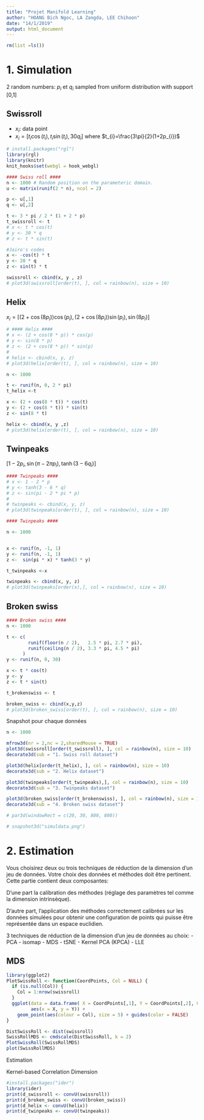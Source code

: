 ```yaml
---
title: "Projet Manifold Learning"
author: "HOANG Bich Ngoc, LA Zangda, LEE Chihoon"
date: "14/1/2019"
output: html_document
---
```

```r
rm(list =ls())

```

# 1. Simulation

2 random numbers: $p_{i}$ et $q_{i}$ sampled from uniform distribution with support [0,1]

## Swissroll
- $x_{i}$: data point
- $x_{i} = [t_{i}\cos(t_{i}),t_{i}\sin(t_{i}),30q_{i}]$ where $t_{i}=\frac{3\pi}{2}(1+2p_{i})$

```r
# install.packages("rgl")
library(rgl)
library(knitr)
knit_hooks$set(webgl = hook_webgl)
```

```r
#### Swiss roll ####
n <- 1000 # Random position on the parameteric domain.
u <- matrix(runif(2 * n), ncol = 2)

p <- u[,1]
q <- u[,2]

t <- 3 * pi / 2 * (1 + 2 * p)
t_swissroll <- t
# x <- t * cos(t)
# y <- 30 * q
# z <- t * sin(t)

#Jairo's codes
x <- -cos(t) * t
y <- 20 * q
z <- sin(t) * t

swissroll <- cbind(x, y , z)
# plot3d(swissroll[order(t), ], col = rainbow(n), size = 10)
```


## Helix
$x_{i}=[(2+\cos(8p_{i}))\cos(p_{i}),(2+\cos(8p_{i}))\sin(p_{i}),\sin(8p_{i})]$

```r
# #### Helix ####
# x <- (2 + cos(8 * p)) * cos(p)
# y <- sin(8 * p)
# z <- (2 + cos(8 * p)) * sin(p)
# 
# helix <- cbind(x, y, z)
# plot3d(helix[order(t), ], col = rainbow(n), size = 10)

```

```r
n <- 1000

t <- runif(n, 0, 2 * pi)
t_helix <-t

x <- (2 + cos(8 * t)) * cos(t)
y <- (2 + cos(8 * t)) * sin(t)
z <- sin(8 * t)

helix <- cbind(x, y ,z)
# plot3d(helix[order(t), ], col = rainbow(n), size = 10)

```

## Twinpeaks

$[1-2p_{i},\sin(\pi-2\pi p_{i}),\tanh(3-6q_{i})]$

```r
#### Twinpeaks ####
# x <- 1 - 2 * p
# y <- tanh(3 - 6 * q) 
# z <- sin(pi - 2 * pi * p)
# 
# twinpeaks <- cbind(x, y, z)
# plot3d(twinpeaks[order(t), ], col = rainbow(n), size = 10)
```

```r
#### Twinpeaks ####

n <- 1000


x <- runif(n, -1, 1)
y <- runif(n, -1, 1)
z <-  sin(pi * x) * tanh(3 * y)

t_twinpeaks <-x

twinpeaks <- cbind(x, y, z)
# plot3d(twinpeaks[order(x),], col = rainbow(n), size = 10)
```


## Broken swiss

```r
#### Broken swiss ####
n <- 1000

t <- c(
        runif(floor(n / 2),   1.5 * pi, 2.7 * pi),
        runif(ceiling(n / 2), 3.3 * pi, 4.5 * pi)
      )
y <- runif(n, 0, 30)

x <- t * cos(t)
y <- y
z <- t * sin(t)

t_brokenswiss <- t

broken_swiss <- cbind(x,y,z)
# plot3d(broken_swiss[order(t), ], col = rainbow(n), size = 10)
```

Snapshot pour chaque données
```r
n <- 1000

mfrow3d(nr = 2,nc = 2,sharedMouse = TRUE)
plot3d(swissroll[order(t_swissroll), ], col = rainbow(n), size = 10)
decorate3d(sub = "1. Swiss roll dataset")

plot3d(helix[order(t_helix), ], col = rainbow(n), size = 10)
decorate3d(sub = "2. Helix dataset")

plot3d(twinpeaks[order(t_twinpeaks),], col = rainbow(n), size = 10)
decorate3d(sub = "3. Twinpeaks dataset")

plot3d(broken_swiss[order(t_brokenswiss), ], col = rainbow(n), size = 10)
decorate3d(sub = "4. Broken swiss dataset")

# par3d(windowRect = c(20, 30, 800, 800))

# snapshot3d("simuldata.png")
```

# 2. Estimation

Vous choisirez deux ou trois techniques de réduction de la dimension d’un jeu de données.
Votre choix des données et méthodes doit être pertinent. Cette partie contient deux composantes:

D’une part la calibration des méthodes (réglage des paramètres tel comme la dimension intrinsèque). 

D’autre part, l’application des méthodes correctement calibrées sur les données simulées pour obtenir une configuration de points qui puisse être représentée dans un espace euclidien.

3 techniques de réduction de la dimension d'un jeu de données au choix:
- PCA
- isomap
- MDS
- tSNE
- Kernel PCA (KPCA)
- LLE


## MDS
```r
library(ggplot2)
PlotSwissRoll <- function(CoordPoints, Col = NULL) {
  if (is.null(Col)) {
    Col = 1:nrow(swissroll)
  }
  ggplot(data = data.frame( X = CoordPoints[,1], Y = CoordPoints[,2], Col = Col),
         aes(x = X, y = Y)) + 
    geom_point(aes(colour = Col), size = 5) + guides(color = FALSE)
}

DistSwissRoll <- dist(swissroll)
SwissRollMDS <- cmdscale(DistSwissRoll, k = 2)
PlotSwissRoll(SwissRollMDS)
plot(SwissRollMDS)
```


Estimation 

Kernel-based Correlation Dimension
```r
#install.packages("ider")
library(ider)
print(d_swissroll <- convU(swissroll))
print(d_broken_swiss <- convU(broken_swiss))
print(d_helix <- convU(helix))
print(d_twinpeaks <- convU(twinpeaks))

```
